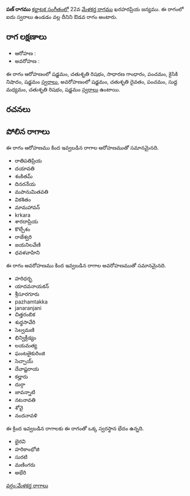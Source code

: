 {{Infobox ragam
	| name          	= పణ్
	| synonym	    	= 
	| mela          	= 
	| chakra        	= 
	| janaka        	= 
	| type          	= ఔడవ
	| arohanam      	= {{svaraC|S|R2|G2|P|N2|S'}} 
	| avarohanam    	= {{svaraC|S'|D2|P|M1|R2|S}}
	| jeeva         	=
	| chhaya        	=
	| nyasa         	=
	| vishesha      	= 
	| equivalent  		= 
}}
{{కర్ణాటక సంగీత రాగాలు}}
'''పణ్ రాగము''' [[కర్ణాటక సంగీతం]]లో 22వ [[మేళకర్త రాగము]] ఖరహరప్రియ జన్యము.  ఈ రాగంలో ఐదు స్వరాలు ఉండడం వల్ల దీనిని ఔడవ రాగం అంటారు.


==రాగ లక్షణాలు==


* ఆరోహణ : {{svaraC|S|R2|G2|P|N2|S'}} 
* అవరోహణ : {{svaraC|S'|D2|P|M1|R2|S}}

ఈ రాగం ఆరోహణంలో షడ్జమం, చతుశృతి రిషభం, సాధారణ గాంధారం, పంచమం, కైసికి నిషాదం, షడ్జమం [[స్వరాలు]], అవరోహణంలో షడ్జమం, చతుశృతి దైవతం, పంచమం, సుద్ద మధ్యమం, చతుశృతి రిషభం, షడ్జమం [[స్వరాలు]] ఉంటాయి.

==రచనలు==



==పోలిన రాగాలు==
ఈ రాగం ఆరోహణము కింద ఇవ్వబడిన రాగాల ఆరోహణముతో సమానమైనది.
* రాతిపతిప్రియ
* దయావతి
* శంకితమ్
* దినరనేయ
* మపానుమితవతి
* వికశితం
* మామహావన్
* krkara
* శారదాప్రియ
* కొల్చేశం
* రాజేశ్వరి
* జయనిలవేణి
* ధవళవాహిని

ఈ రాగం అవరోహణము కింద ఇవ్వబడిన రాగాల అవరోహణముతో సమానమైనది.
* హరిధర్భ
* యాదవనాయకన్
* శ్రీసూరగూరు
* pazhamtakka
* janaranjani
* చిత్తరంబిక
* శుధ్ధసావేరి
* సెల్వమణి
* భిన్విక్రీడ్యం
* లయమత్య
* ఘంటతైకురింజి
* సెచ్చాయ్
* దేవాష్టరాయ
* కల్హారు
* దుర్గా
* జావన్నాటి
* నటనావతి
* శోవై
* నందనావళి

ఈ క్రింద ఇవ్వబడిన రాగాలకు ఈ రాగంతో ఒక్క స్వరస్థాన భేదం ఉన్నది.
* భైరవి
* హరికాంభోజి
* సురటి
* మణింగరు
* అభేరి



[[వర్గం:మేళకర్త రాగాలు]]
